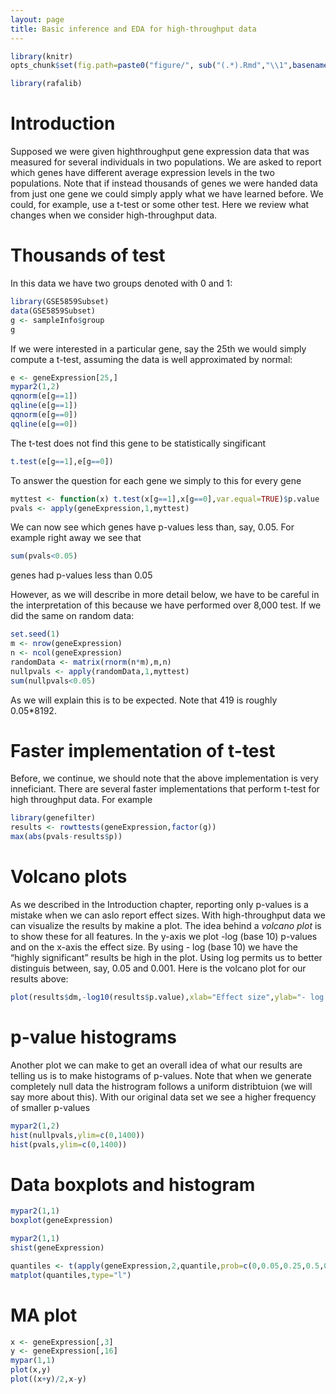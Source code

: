 ```yaml
---
layout: page
title: Basic inference and EDA for high-throughput data
---
```


```r
library(knitr)
opts_chunk$set(fig.path=paste0("figure/", sub("(.*).Rmd","\\1",basename(knitr:::knit_concord$get('infile'))), "-"))
```

```r
library(rafalib)
```

# Introduction 

Supposed we were given highthroughput gene expression data that was measured for several individuals in two populations. We are asked to report which genes have different average expression levels in the two populations. Note that if instead thousands of genes we were handed data from just one gene we could simply apply what 
we have learned before. We could, for example, use a t-test or some other test. Here we review what changes when we consider high-throughput data.

# Thousands of test

In this data we have two groups denoted with 0 and 1:
```r
library(GSE5859Subset)
data(GSE5859Subset)
g <- sampleInfo$group
g
```

If we were interested in a particular gene, say the 25th we would simply compute a t-test, assuming the data is well approximated by normal:

```r
e <- geneExpression[25,]
mypar2(1,2)
qqnorm(e[g==1])
qqline(e[g==1])
qqnorm(e[g==0])
qqline(e[g==0])
```

The t-test does not find this gene to be statistically singificant

```r
t.test(e[g==1],e[g==0])
```

To answer the question for each gene we simply to this for every gene

```r
myttest <- function(x) t.test(x[g==1],x[g==0],var.equal=TRUE)$p.value
pvals <- apply(geneExpression,1,myttest)
```

We can now see which genes have p-values less than, say, 0.05. For example right away we see that

```r
sum(pvals<0.05)
```

genes had p-values less than 0.05

However, as we will describe in more detail below, we have to be careful in the interpretation of this because we have performed over  8,000 test. If we did the same on random data:

```r
set.seed(1)
m <- nrow(geneExpression)
n <- ncol(geneExpression)
randomData <- matrix(rnorm(n*m),m,n)
nullpvals <- apply(randomData,1,myttest)
sum(nullpvals<0.05)
```

As we will explain this is to be expected. Note that 419 is roughly 0.05*8192. 

# Faster implementation of t-test

Before, we continue, we should note that the above implementation is very inneficiant. There are several faster implementations that perform t-test for high throughput data. For example

```r
library(genefilter)
results <- rowttests(geneExpression,factor(g))
max(abs(pvals-results$p))
```

# Volcano plots

As we described in the Introduction chapter, reporting only p-values is a mistake when we can aslo report effect sizes. With high-throughput data we can visualize the results by makine a plot. The idea behind a _volcano plot_ is to show these for all features. In the y-axis we plot -log (base 10) p-values and on the x-axis the effect size. By using - log (base 10) we have the "highly significant" results be high in the plot. Using log permits us to better distinguis between, say, 0.05 and 0.001.  Here is the volcano plot for our results above:

```r
plot(results$dm,-log10(results$p.value),xlab="Effect size",ylab="- log (base 10) p-values")
```


# p-value histograms

Another plot we can make to get an overall idea of what our results are telling us is to make histograms of p-values. Note that when we generate completely null data the histrogram follows a uniform distribtuion (we will say more about this). With our original data set we see a higher frequency of smaller p-values

```r
mypar2(1,2)
hist(nullpvals,ylim=c(0,1400))
hist(pvals,ylim=c(0,1400))
```



# Data boxplots and histogram

```r
mypar2(1,1)
boxplot(geneExpression)
```


```r
mypar2(1,1)
shist(geneExpression)
```


```r
quantiles <- t(apply(geneExpression,2,quantile,prob=c(0,0.05,0.25,0.5,0.75,0.95,1)))
matplot(quantiles,type="l")
```


# MA plot

```r
x <- geneExpression[,3]
y <- geneExpression[,16]
mypar(1,1)
plot(x,y)
plot((x+y)/2,x-y)
```










